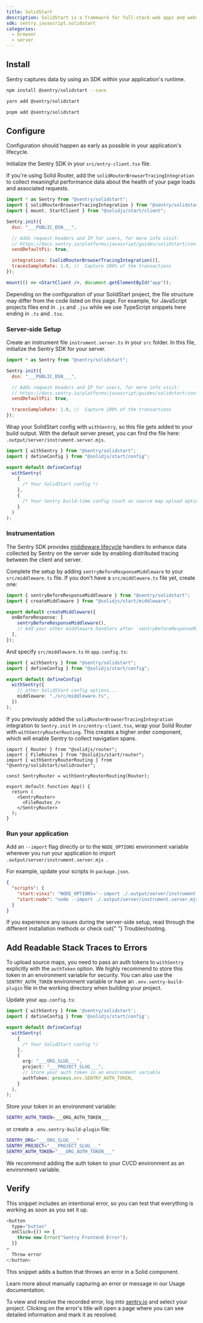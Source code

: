 ```yaml
---
title: SolidStart
description: SolidStart is a framework for full-stack web apps and websites. Learn how to set it up with Sentry.
sdk: sentry.javascript.solidstart
categories:
  - browser
  - server
---
```


## Install

Sentry captures data by using an SDK within your application's runtime.

```bash {tabTitle:npm}
npm install @sentry/solidstart --save
```

```bash {tabTitle:yarn}
yarn add @sentry/solidstart
```

```bash {tabTitle:pnpm}
pnpm add @sentry/solidstart
```

## Configure

Configuration should happen as early as possible in your application's lifecycle.

Initialize the Sentry SDK in your `src/entry-client.tsx` file.

If you're using Solid Router, add the `solidRouterBrowserTracingIntegration` to collect meaningful performance data about the health of your page loads and associated requests.

```jsx {filename:src/entry-client.tsx}
import * as Sentry from "@sentry/solidstart";
import { solidRouterBrowserTracingIntegration } from "@sentry/solidstart/solidrouter";
import { mount, StartClient } from "@solidjs/start/client";

Sentry.init({
  dsn: "___PUBLIC_DSN___",

  // Adds request headers and IP for users, for more info visit:
  // https://docs.sentry.io/platforms/javascript/guides/solidstart/configuration/options/#sendDefaultPii
  sendDefaultPii: true,

  integrations: [solidRouterBrowserTracingIntegration()],
  tracesSampleRate: 1.0, //  Capture 100% of the transactions
});

mount(() => <StartClient />, document.getElementById("app"));
```

<Alert>

Depending on the configuration of your SolidStart project, the file structure may differ from the code listed on this page.
For example, for JavaScript projects files end in `.js` and `.jsx` while we use TypeScript snippets here ending in `.ts` and `.tsx`.

</Alert>

### Server-side Setup

Create an instrument file `instrument.server.ts` in your `src` folder. In this file, initialize the Sentry SDK for your server.

```javascript {filename:src/instrument.server.ts}
import * as Sentry from "@sentry/solidstart";

Sentry.init({
  dsn: "___PUBLIC_DSN___",

  // Adds request headers and IP for users, for more info visit:
  // https://docs.sentry.io/platforms/javascript/guides/solidstart/configuration/options/#sendDefaultPii
  sendDefaultPii: true,

  tracesSampleRate: 1.0, //  Capture 100% of the transactions
});
```

Wrap your SolidStart config with `withSentry`, so this file gets added to your build output. With the default server preset, you can find the file here: `.output/server/instrument.server.mjs`.

```javascript {filename:app.config.ts} {5-12}
import { withSentry } from "@sentry/solidstart";
import { defineConfig } from "@solidjs/start/config";

export default defineConfig(
  withSentry(
    {
      /* Your SolidStart config */
    },
    {
      /* Your Sentry build-time config (such as source map upload options) */
    }
  )
);
```

### Instrumentation

The Sentry SDK provides [middleware lifecycle](https://docs.solidjs.com/solid-start/advanced/middleware) handlers to enhance data collected by Sentry on the server side by enabling distributed tracing between the client and server.

Complete the setup by adding `sentryBeforeResponseMiddleware` to your `src/middleware.ts` file. If you don't have a `src/middleware.ts` file yet, create one:

```typescript {filename:src/middleware.ts} {6}
import { sentryBeforeResponseMiddleware } from "@sentry/solidstart";
import { createMiddleware } from "@solidjs/start/middleware";

export default createMiddleware({
  onBeforeResponse: [
    sentryBeforeResponseMiddleware(),
    // Add your other middleware handlers after `sentryBeforeResponseMiddleware`
  ],
});
```

And specify `src/middleware.ts` in `app.config.ts`:

```typescript {filename:app.config.ts} {7}
import { withSentry } from "@sentry/solidstart";
import { defineConfig } from "@solidjs/start/config";

export default defineConfig(
  withSentry({
    // other SolidStart config options...
    middleware: "./src/middleware.ts",
  })
);
```

If you previously added the `solidRouterBrowserTracingIntegration` integration to `Sentry.init` in `src/entry-client.tsx`, wrap your Solid Router with `withSentryRouterRouting`.
This creates a higher order component, which will enable Sentry to collect navigation spans.

```tsx {filename:app.tsx} {5,9,11}
import { Router } from "@solidjs/router";
import { FileRoutes } from "@solidjs/start/router";
import { withSentryRouterRouting } from "@sentry/solidstart/solidrouter";

const SentryRouter = withSentryRouterRouting(Router);

export default function App() {
  return (
    <SentryRouter>
      <FileRoutes />
    </SentryRouter>
  );
}
```

### Run your application

Add an `--import` flag directly or to the `NODE_OPTIONS` environment variable wherever you run your application to import `.output/server/instrument.server.mjs `.

For example, update your scripts in `package.json`.

```json {filename:package.json}
{
  "scripts": {
    "start:vinxi": "NODE_OPTIONS='--import ./.output/server/instrument.server.mjs ' vinxi start",
    "start:node": "node --import ./.output/server/instrument.server.mjs .output/server/index.mjs"
  }
}
```

<Alert level="warning">
  If you experience any issues during the server-side setup, read through the
  different <PlatformLink to="/install">installation methods</PlatformLink>
  or check out{" "}
  <PlatformLink to="/troubleshooting">Troubleshooting</PlatformLink>.
</Alert>

## Add Readable Stack Traces to Errors

To upload source maps, you need to pass an auth tokens to `withSentry` explicitly with the `authToken`
option. We highly recommend to store this token in an environment variable for security. You can also use the `SENTRY_AUTH_TOKEN` environment variable or have an `.env.sentry-build-plugin` file in the
working directory when building your project.

Update your `app.config.ts`:

```TypeScript {filename:app.config.ts}
import { withSentry } from '@sentry/solidstart';
import { defineConfig } from '@solidjs/start/config';

export default defineConfig(
  withSentry(
    {
      /* Your SolidStart config */
    },
    {
      org: "___ORG_SLUG___",
      project: "___PROJECT_SLUG___",
      // store your auth token in an environment variable
      authToken: process.env.SENTRY_AUTH_TOKEN,
    }
  ),
);
```

Store your token in an environment variable:

<OrgAuthTokenNote />

```bash {filename:.env}
SENTRY_AUTH_TOKEN=___ORG_AUTH_TOKEN___
```

or create a `.env.sentry-build-plugin` file:

```bash {filename:.env.sentry-build-plugin}
SENTRY_ORG="___ORG_SLUG___"
SENTRY_PROJECT="___PROJECT_SLUG___"
SENTRY_AUTH_TOKEN="___ORG_AUTH_TOKEN___"
```

We recommend adding the auth token to your CI/CD environment as an environment variable.

## Verify

This snippet includes an intentional error, so you can test that everything is working as soon as you set it up.

```javascript
<button
  type="button"
  onClick={() => {
    throw new Error("Sentry Frontend Error");
  }}
>
  Throw error
</button>
```

This snippet adds a button that throws an error in a Solid component.

<Alert>

Learn more about manually capturing an error or message in our <PlatformLink to="/usage/">Usage documentation</PlatformLink>.

</Alert>

To view and resolve the recorded error, log into [sentry.io](https://sentry.io) and select your project. Clicking on the error's title will open a page where you can see detailed information and mark it as resolved.
